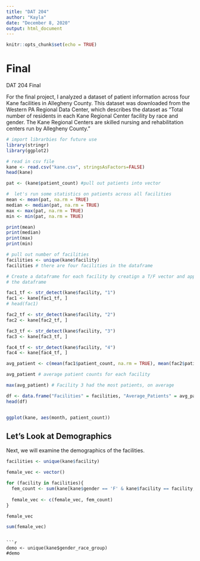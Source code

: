 ```yaml
---
title: "DAT 204"
author: "Kayla"
date: "December 8, 2020"
output: html_document
---
```


```r
knitr::opts_chunk$set(echo = TRUE)
```

# Final
DAT 204 Final

For the final project, I analyzed a dataset of patient information across four Kane facilities in Allegheny County. This dataset was downloaded from the Western PA Regional Data Center, which describes the dataset as "Total number of residents in each Kane Regional Center facility by race and gender. The Kane Regional Centers are skilled nursing and rehabilitation centers run by Allegheny County."

```r
# import librarbies for future use 
library(stringr)
library(ggplot2)

# read in csv file 
kane <- read.csv("kane.csv", stringsAsFactors=FALSE)
head(kane)
```
```r
pat <- (kane$patient_count) #pull out patients into vector

#  let's run some statistics on patients across all facilities 
mean <- mean(pat, na.rm = TRUE)
median <- median(pat, na.rm = TRUE)
max <- max(pat, na.rm = TRUE)
min <- min(pat, na.rm = TRUE)

print(mean)
print(median)
print(max)
print(min)

```
```r
# pull out number of facilities 
facilities <- unique(kane$facility)
facilities # there are four facilities in the dataframe 

# Create a dataframe for each facility by creatign a T/F vector and applying to 
# the dataframe 

fac1_tf <- str_detect(kane$facility, "1")
fac1 <- kane[fac1_tf, ]
# head(fac1)

fac2_tf <- str_detect(kane$facility, "2")
fac2 <- kane[fac2_tf, ]

fac3_tf <- str_detect(kane$facility, "3")
fac3 <- kane[fac3_tf, ]

fac4_tf <- str_detect(kane$facility, "4")
fac4 <- kane[fac4_tf, ]
```
```r
avg_patient <- c(mean(fac1$patient_count, na.rm = TRUE), mean(fac2$patient_count, na.rm = TRUE), mean(fac3$patient_count, na.rm = TRUE), mean(fac4$patient_count, na.rm = TRUE))

avg_patient # average patient counts for each facility

max(avg_patient) # Facility 3 had the most patients, on average

df <- data.frame("Facilities" = facilities, "Average_Patients" = avg_patient)
head(df)
```

```r

```

```r
ggplot(kane, aes(month, patient_count)) 

```
## Let's Look at Demographics
Next, we will examine the demographics of the facilities. 


```r

facilities <- unique(kane$facility)

female_vec <- vector()

for (facility in facilities){
  fem_count <- sum(kane[kane$gender == 'F' & kane$facility == facility, 'patient_count'])
  
  female_vec <- c(female_vec, fem_count)
}

female_vec

sum(female_vec)

```


```

```r
demo <- unique(kane$gender_race_group)
#demo


```

